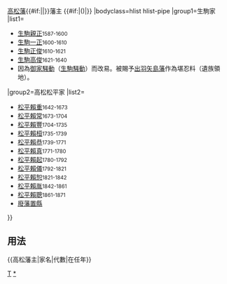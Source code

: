 {{Navbox
|name=高松藩主
|title={{#if:{{{1|}}}|{{{1|}}}|}}[[高松藩]]{{#if:{{{2|}}}|{{{2|}}}|}}藩主 {{#if:{{{3|}}}|({{{3|}}})|}}
|bodyclass=hlist hlist-pipe
|group1=生駒家
|list1=
*[[生駒親正]]<small>1587-1600</small>
*[[生駒一正]]<small>1600-1610</small>
*[[生駒正俊]]<small>1610-1621</small>
*[[生駒高俊]]<small>1621-1640</small>
*因為[[御家騒動]]（[[生駒騒動]]）而改易。被賜予[[出羽國|出羽]][[矢島藩]]作為堪忍料（遺族領地）。
|group2=高松松平家
|list2=
*[[松平賴重]]<small>1642-1673</small>
*[[松平賴常]]<small>1673-1704</small>
*[[松平賴豐]]<small>1704-1735</small>
*[[松平賴桓]]<small>1735-1739</small>
*[[松平賴恭]]<small>1739-1771</small>
*[[松平賴真]]<small>1771-1780</small>
*[[松平賴起]]<small>1780-1792</small>
*[[松平賴儀]]<small>1792-1821</small>
*[[松平賴恕]]<small>1821-1842</small>
*[[松平賴胤]]<small>1842-1861</small>
*[[松平賴聰]]<small>1861-1871</small>
*[[廢藩置縣]]
}}<noinclude>
==用法==
<nowiki>{{高松藩主|家名|代數|在任年}}</nowiki>
[[Category:歷代藩主模板|T]]
[[Category:高松藩主|*]]
</noinclude>